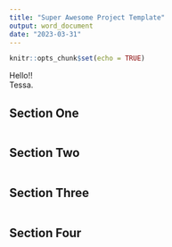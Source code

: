 ```yaml
---
title: "Super Awesome Project Template"
output: word_document
date: "2023-03-31"
---
```


```r
knitr::opts_chunk$set(echo = TRUE)
```

Hello!!  
Tessa. 

## Section One

```r

```


## Section Two

```r

```

## Section Three

```r

```


## Section Four

```r

```